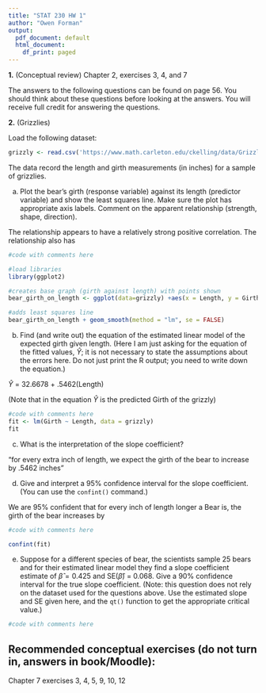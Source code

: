 ```yaml
---
title: "STAT 230 HW 1"
author: "Owen Forman" 
output:
  pdf_document: default
  html_document:
    df_print: paged
---
```


**1.** (Conceptual review) Chapter 2, exercises 3, 4, and 7

The answers to the following questions can be found on page 56. You should think about these questions before looking at the answers. You will receive full credit for answering the questions.

\textbf{Chapter 2, Exercise 3 Answer:}

\vspace{4pt}

\textbf{Chapter 2, Exercise 4 Answer:}

\vspace{4pt}

\textbf{Chapter 2, Exercise 7 Answer:}

\vspace{15pt}

**2.** (Grizzlies)

Load the following dataset:

```r
grizzly <- read.csv('https://www.math.carleton.edu/ckelling/data/Grizzly.csv', header=TRUE)
```

The data record the length and girth measurements (in inches) for a sample of grizzlies.

(a) Plot the bear's girth (response variable) against its length (predictor variable) and show the least squares line. Make sure the plot has appropriate axis labels. Comment on the apparent relationship (strength, shape, direction).

\textbf{Answer:} The relationship appears to have a relatively strong positive correlation. The relationship also has

```r
#code with comments here

#load libraries
library(ggplot2)

#creates base graph (girth against length) with points shown
bear_girth_on_length <- ggplot(data=grizzly) +aes(x = Length, y = Girth) + geom_point() + labs(title = "regression of bear girth against length", x = "Length of Bear (in inches)", y = "Girth of Bear (in inches)")

#adds least squares line
bear_girth_on_length + geom_smooth(method = "lm", se = FALSE)
```

(b) Find (and write out) the equation of the estimated linear model of the expected girth given length. (Here I am just asking for the equation of the fitted values, $\hat{Y}$; it is not necessary to state the assumptions about the errors here. Do not just print the R output; you need to write down the equation.)

\textbf{Answer:} $\hat{Y}$ = 32.6678 + .5462(Length)

(Note that in the equation $\hat{Y}$ is the predicted Girth of the grizzly)

```r
#code with comments here
fit <- lm(Girth ~ Length, data = grizzly)
fit

```

(c) What is the interpretation of the slope coefficient?

\textbf{Answer:} "for every extra inch of length, we expect the girth of the bear to increase by .5462 inches"

(d) Give and interpret a 95% confidence interval for the slope coefficient. (You can use the `confint()` command.)

\textbf{Answer:} We are 95% confident that for every inch of length longer a Bear is, the girth of the bear increases by 

```r
#code with comments here

confint(fit)
```

(e) Suppose for a different species of bear, the scientists sample 25 bears and for their estimated linear model they find a slope coefficient estimate of $\hat{\beta} = 0.425$ and SE($\hat{\beta}$) = 0.068. Give a 90% confidence interval for the true slope coefficient. (Note: this question does not rely on the dataset used for the questions above. Use the estimated slope and SE given here, and the `qt()` function to get the appropriate critical value.)

\textbf{Answer:}

```r
#code with comments here

```

## Recommended conceptual exercises (do not turn in, answers in book/Moodle):

Chapter 7 exercises 3, 4, 5, 9, 10, 12
